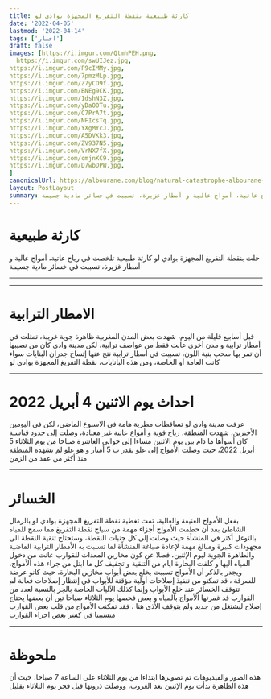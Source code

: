 ```yaml
---
title: كارثة طبيعية بنقطة التفريغ المجهزة بوادي لو
date: '2022-04-05'
lastmod: '2022-04-14'
tags: ['اخبار']
draft: false
images: [https://i.imgur.com/QtmhPEH.png,
  https://i.imgur.com/swUIJez.jpg, 
https://i.imgur.com/F9cIMMy.jpg,
https://i.imgur.com/7pmzMLp.jpg,
https://i.imgur.com/Z7yCO9f.jpg,
https://i.imgur.com/BNEg9CK.jpg,
https://i.imgur.com/1dshN3Z.jpg,
https://i.imgur.com/yDaO0Tu.jpg,
https://i.imgur.com/C7PrA7t.jpg,
https://i.imgur.com/NFIcsTq.jpg,
https://i.imgur.com/YXgMYcJ.jpg,
https://i.imgur.com/A5DVKk3.jpg,
https://i.imgur.com/ZV937N5.jpg,
https://i.imgur.com/VrNX7fX.jpg,
https://i.imgur.com/cmjnKC9.jpg,
https://i.imgur.com/D7wbDPW.jpg,
]
canonicalUrl: https://albourane.com/blog/natural-catastrophe-albourane-pda-ouedlaou
layout: PostLayout
summary: حلت بنقطة التفريغ المجهزة بوادي لو كارثة طبيعية تلخصت في رياح عاتية، أمواج عالية و أمطار غزيرة، تسببت في خسائر مادية جسيمة
---
```


# كارثة طبيعية

حلت بنقطة التفريغ المجهزة بوادي لو كارثة طبيعية تلخصت في رياح عاتية، أمواج عالية و أمطار غزيرة، تسببت في خسائر مادية جسيمة

---

<Youtube link="https://www.youtube.com/watch?v=GYAznz8jsFk&t=4s" />

---

# الامطار الترابية

قبل أسابيع قليلة من اليوم، شهدت بعض المدن المغربية ظاهرة جوية غريبة، تمثلت في أمطار ترابية و مدن أخرى عانت فقط من عواصف ترابية، لكن مدينة وادي كان من نصيبها أن تمر بها سحب بنية اللون، تسببت في أمطار ترابية نتج عنها إتساخ جدران البنايات سواء كانت العامة أو الخاصة، ومن هذه البانايات، نقطة التفريغ المجهزة بوادي لو

<CustomImage
  src="https://i.imgur.com/7pmzMLp.jpg"
  alt="كارثة طبيعية بنقطة التفريغ المجهزة بوادي لو"
/>

---

# احداث يوم الاثنين 4 أبريل 2022

عرفت مدينة وادي لو تساقطات مطرية هامة في الاسبوع الماضي، لكن في اليومين الأخيرين، شهدت المنطقة، رياح قوية و أمواع عاتية غير معتادة، وصلت إلى حدود قياسية
كان أسوأها ما دام بين يوم الاثنين مساءا إلى حوالي العاشرة صباحا من يوم الثلاثاء 5 أبريل 2022، حيث وصلت الأمواج إلى علو يقدر ب 5 أمتار و هو علو لم تشهده المنطقة منذ أكثر من عقد من الزمن

<CustomImage
  src="https://i.imgur.com/swUIJez.jpg"
  alt="كارثة طبيعية بنقطة التفريغ المجهزة بوادي لو"
/>
<CustomImage
  src="https://i.imgur.com/Z7yCO9f.jpg"
  alt="كارثة طبيعية بنقطة التفريغ المجهزة بوادي لو"
/>

---

# الخسائر

بفعل الأمواج العنيفة والعالية، تمت تغطية نقطة التفريغ المجهزة بوادي لو بالرمال الشاطئ بعد أن حطمت الأمواج أجزاء مهمة من سياج نقطة التفريغ مما سمح للمياه بالتوغل أكثر في المنشأة حيث وصلت إلى كل جنبات النقطة، وستحتاج تنقية النقطة الى مجهودات كبيرة ومبالغ مهمة لإعادة صباغة المنشأة لما تسببت به الأمطار الترابية الماضية والظاهرة الجوية ليوم الإثنين، فضلا عن كون مخازين المعدات للقوارب عانت من دخول المياه اليها و كلفت البحارة ايام من التنقية و تجفيف كل ما ابتل من جراء هذه الأمواج، ويجدر بالذكر أن الأمواج تسببت بخلع بعض أبواب مخازين البحارة، حيث كانو عرضة للسرقة ، قد تمكنو من تنفيذ إصلاحات أولية مؤقتة للأبواب في إنتظار إصلاحات فعالة
لم تتوقف الخسائر عند خلع الأبواب وإنما كذلك الآليات الخاصة بالجر بالنسبة لعدد من القوارب قد غمرتها الأمواج بالمياه و بعض فحصها يوم الثلاثاء صباحا تين أن بعضها يحتاج إصلاح ليشتغل من جديد
ولم يتوقف الأذى هنا ، فقد تمكنت الأمواج من قلب بعض القوارب متسببتا في كسر بعض اجزاء القوارب

<CustomImage
  src="https://i.imgur.com/BNEg9CK.jpg"
  alt="كارثة طبيعية بنقطة التفريغ المجهزة بوادي لو"
/>
<CustomImage
  src="https://i.imgur.com/1dshN3Z.jpg"
  alt="كارثة طبيعية بنقطة التفريغ المجهزة بوادي لو"
/>
<CustomImage
  src="https://i.imgur.com/yDaO0Tu.jpg"
  alt="كارثة طبيعية بنقطة التفريغ المجهزة بوادي لو"
/>
<CustomImage
  src="https://i.imgur.com/C7PrA7t.jpg"
  alt="كارثة طبيعية بنقطة التفريغ المجهزة بوادي لو"
/>
<CustomImage
  src="https://i.imgur.com/NFIcsTq.jpg"
  alt="كارثة طبيعية بنقطة التفريغ المجهزة بوادي لو"
/>
<CustomImage
  src="https://i.imgur.com/YXgMYcJ.jpg"
  alt="كارثة طبيعية بنقطة التفريغ المجهزة بوادي لو"
/>
<CustomImage
  src="https://i.imgur.com/A5DVKk3.jpg"
  alt="كارثة طبيعية بنقطة التفريغ المجهزة بوادي لو"
/>
<CustomImage
  src="https://i.imgur.com/ZV937N5.jpg"
  alt="كارثة طبيعية بنقطة التفريغ المجهزة بوادي لو"
/>
<CustomImage
  src="https://i.imgur.com/VrNX7fX.jpg"
  alt="كارثة طبيعية بنقطة التفريغ المجهزة بوادي لو"
/>
<CustomImage
  src="https://i.imgur.com/cmjnKC9.jpg"
  alt="كارثة طبيعية بنقطة التفريغ المجهزة بوادي لو"
/>
<CustomImage
  src="https://i.imgur.com/D7wbDPW.jpg"
  alt="كارثة طبيعية بنقطة التفريغ المجهزة بوادي لو"
/>
<CustomImage
  src="https://i.imgur.com/F9cIMMy.jpg"
  alt="كارثة طبيعية بنقطة التفريغ المجهزة بوادي لو"
/>

---

# ملحوظة

هذه الصور والفيديوهات تم تصويرها ابتداءا من يوم الثلاثاء على الساعة 7 صباحا، حيث أن هذه الظاهرة بدأت بوم الإثنين بعد الغروب، ووصلت ذروتها قبل فجر يوم الثلاثاء بقليل
